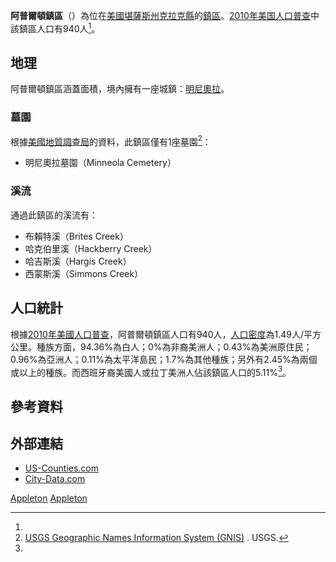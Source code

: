 {{noteTA
|G1=USState
}}
{{Infobox settlement
|official_name = 阿普爾頓鎮區
|native_name = Appleton Township
|settlement_type = 鎮區
|image_skyline = Clark County, Kansas.jpg
|imagesize = 250px
|image_caption = 阿普爾頓鎮區的農村，位於明尼奧拉附近
|image_map = Map highlighting Appleton Township, Clark County, Kansas.svg
|map_caption = 阿普爾頓鎮區在克拉克縣的位置
|coordinates_display = inline,title
|coordinates_region = US-KS
|subdivision_type = [[世界政區索引|國家]]
|subdivision_name = [[美国|美国]]
|subdivision_type1 = [[美國行政區劃|州]]
|subdivision_name1 = [[堪薩斯州|堪薩斯州]]
|subdivision_type2 = [[堪萨斯州行政区划|縣]]
|subdivision_name2 = [[克拉克縣_(堪薩斯州)|克拉克縣]]
|area_total_km2 = 631.7
|area_land_km2 = 629.89
|area_water_km2 = 1.81
|area_total_sq_mi = 243.9
|area_land_sq_mi = 243.2
|area_water_sq_mi = 0.7
|area_water_percent = 0.29
|population_as_of = [[2010年美国人口普查|2010]]
|population_footnotes = <ref name=census>{{cite web|url=http://www.census.gov/geo/www/gazetteer/gazetteer2010.html|title=2010 Census Gazetteer Files|publisher=[[美国人口调查局|美国人口调查局]]|accessdate=2016-02-16|archive-url=https://web.archive.org/web/20121220025748/http://www.census.gov/geo/www/gazetteer/gazetteer2010.html|archive-date=2012-12-20|dead-url=yes}}</ref>
|population_total = 940
|population_density_km2 = auto
|elevation_footnotes = 
|elevation_m = 774
|elevation_ft = 2539
|latd = 37
|latm = 23
|lats = 00
|latNS = N
|longd = 99
|longm = 51
|longs = 31
|longEW = W
|blank_name = [[地名信息系统|GNIS]] feature ID
|blank_info = [http://geonames.usgs.gov/pls/gnispublic/f?p=gnispq:3:::NO::P3_FID:0470721 0470721]
|website = 
|footnotes = 
}}

'''阿普爾頓鎮區'''（{{lang-en|'''Appleton Township'''}}）為位在[[美國|美國]][[堪薩斯州|堪薩斯州]][[克拉克縣_(堪薩斯州)|克拉克縣]]的[[行政鎮區|鎮區]]。[[2010年美国人口普查|2010年美国人口普查]]中該鎮區人口有940人<ref name=census/>。

==地理==
阿普爾頓鎮區涵蓋面積{{convert|631.7|km2|sqmi}}，境內擁有一座城鎮：[[明尼奧拉_(堪薩斯州)|明尼奧拉]]。

===墓園===
根據[[美國地質調查局|美國地質調查局]]的資料，此鎮區僅有1座墓園<ref>[http://geonames.usgs.gov/domestic/index.html USGS Geographic Names Information System (GNIS)] {{Wayback|url=http://geonames.usgs.gov/domestic/index.html |date=20190428150204 }}. USGS.</ref>：
*明尼奧拉墓園（Minneola Cemetery）

===溪流===
通過此鎮區的溪流有：
*布賴特溪（Brites Creek）
*哈克伯里溪（Hackberry Creek）
*哈吉斯溪（Hargis Creek）
*西蒙斯溪（Simmons Creek）

==人口統計==
根據[[2010年美國人口普查|2010年美國人口普查]]，阿普爾頓鎮區人口有940人，[[人口密度|人口密度]]為1.49人/平方公里。種族方面，94.36%為白人；0%為非裔美洲人；0.43%為美洲原住民；0.96%為亞洲人；0.11%為太平洋島民；1.7%為其他種族；另外有2.45%為兩個或以上的種族。而西班牙裔美國人或拉丁美洲人佔該鎮區人口的5.11%<ref name=census/>。

==參考資料==
{{reflist}}

==外部連結==
* [https://web.archive.org/web/20080723112151/http://www.us-counties.com/localgov/kansas.html US-Counties.com]
* [http://www.city-data.com/township/Appleton-Clark-KS.html City-Data.com]

{{克拉克縣 (堪薩斯州)}}

[[Category:克拉克縣鎮區_(堪薩斯州)|Appleton]]
[[Category:堪薩斯州鎮區|Appleton]]